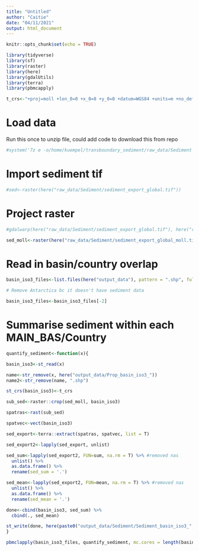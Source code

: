 ```yaml
---
title: "Untitled"
author: "Caitie"
date: "04/11/2021"
output: html_document
---
```


```r
knitr::opts_chunk$set(echo = TRUE)
```

```r
library(tidyverse)
library(sf)
library(raster)
library(here)
library(gdalUtils)
library(terra)
library(pbmcapply)

t_crs<-"+proj=moll +lon_0=0 +x_0=0 +y_0=0 +datum=WGS84 +units=m +no_defs"
```
# Load data

Run this once to unzip file, could add code to download this from repo

```r
#system('7z e -o/home/kuempel/transboundary_sediment/raw_data/Sediment /home/kuempel/transboundary_sediment/raw_data/Sediment/Global_map.7z')
```

# Import sediment tif

```r
#sed<-raster(here("raw_data/Sediment/sediment_export_global.tif"))
```

# Project raster

```r
#gdalwarp(here("raw_data/Sediment/sediment_export_global.tif"), here("raw_data/Sediment/sediment_export_global_moll.tif"), s_srs = "+proj=longlat +datum=WGS84 +no_defs", t_srs = t_crs)
```

```r
sed_moll<-raster(here("raw_data/Sediment/sediment_export_global_moll.tif"))
```

# Read in basin/country overlap

```r
basin_iso3_files<-list.files(here("output_data"), pattern = ".shp", full.names = T)

# Remove Antarctica bc it doesn't have sediment data

basin_iso3_files<-basin_iso3_files[-2]
```

# Summarise sediment within each MAIN_BAS/Country

```r
quantify_sediment<-function(x){

basin_iso3<-st_read(x)

name<-str_remove(x, here("output_data/Prop_basin_iso3_"))
name2<-str_remove(name, ".shp")

st_crs(basin_iso3)<-t_crs

sub_sed<-raster::crop(sed_moll, basin_iso3)

spatras<-rast(sub_sed)

spatvec<-vect(basin_iso3)

sed_export<-terra::extract(spatras, spatvec, list = T)

sed_export2<-lapply(sed_export, unlist)

sed_sum<-lapply(sed_export2, FUN=sum, na.rm = T) %>% #removed nas
  unlist() %>% 
  as.data.frame() %>% 
  rename(sed_sum = '.')

sed_mean<-lapply(sed_export2, FUN=mean, na.rm = T) %>% #removed nas
  unlist() %>% 
  as.data.frame() %>% 
  rename(sed_mean = '.')

done<-cbind(basin_iso3, sed_sum) %>% 
  cbind(., sed_mean)

st_write(done, here(paste0("output_data/Sediment/Sediment_basin_iso3_",name2,".shp")), delete_layer = T)
}

```

```r

pbmclapply(basin_iso3_files, quantify_sediment, mc.cores = length(basin_iso3_files), mc.style = "ETA")
```

